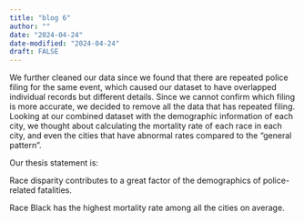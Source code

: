 ```yaml
---
title: "blog 6"
author: ""
date: "2024-04-24"
date-modified: "2024-04-24"
draft: FALSE
---
```


We further cleaned our data since we found that there are repeated police filing for the same event, which caused our dataset to have overlapped individual records but different details. Since we cannot confirm which filing is more accurate, we decided to remove all the data that has repeated filing. Looking at our combined dataset with the demographic information of each city, we thought about calculating the mortality rate of each race in each city, and even the cities that have abnormal rates compared to the “general pattern”. 

Our thesis statement is:

Race disparity contributes to a great factor of the demographics of police-related fatalities.

Race Black has the highest mortality rate among all the cities on average.
